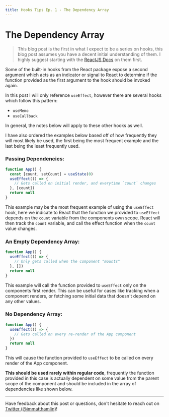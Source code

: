 ```yaml
---
title: Hooks Tips Ep. 1 - The Dependency Array
---
```


# The Dependency Array

> This blog post is the first in what I expect to be a series on hooks, this blog post assumes you have a decent initial understanding of them. I highly suggest starting with the [ReactJS Docs](https://reactjs.org/docs/hooks-intro.html) on them first.

Some of the built-in hooks from the React package expose a second argument which acts as an indicator or signal to React to determine if the function provided as the first argument to the hook should be invoked again.

In this post I will only reference `useEffect`, however there are several hooks which follow this pattern:

- `useMemo`
- `useCallback`

In general, the notes below will apply to these other hooks as well.

I have also ordered the examples below based off of how frequently they will most likely be used, the first being the most frequent example and the last being the least frequently used.

### Passing Dependencies:

```jsx
function App() {
  const [count, setCount] = useState(0)
  useEffect(() => {
    // Gets called on initial render, and everytime `count` changes
  }, [count])
  return null
}
```

This example may be the most frequent example of using the `useEffect` hook, here we indicate to React that the function we provided to `useEffect` depends on the `count` variable from the components own scope. React will then track the `count` variable, and call the effect function when the `count` value changes.

### An Empty Dependency Array:

```jsx
function App() {
  useEffect(() => {
    // Only gets called when the component "mounts"
  }, [])
  return null
}
```

This example will call the function provided to `useEffect` only on the components first render. This can be useful for cases like tracking when a component renders, or fetching some initial data that doesn't depend on any other values.

### No Dependency Array:

```jsx
function App() {
  useEffect(() => {
    // Gets called on every re-render of the App component
  })
  return null
}
```

This will cause the function provided to `useEffect` to be called on every render of the App component.

**This should be used rarely within regular code**, frequently the function provided in this case is actually dependent on some value from the parent scope of the component and should be included in the array of dependencies like shown below.

---

Have feedback about this post or questions, don't hesitate to reach out on [Twitter (@immatthamlin)](https://mobile.twitter.com/immatthamlin)!

